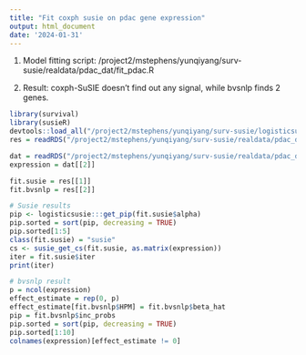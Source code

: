 ```yaml
---
title: "Fit coxph susie on pdac gene expression"
output: html_document
date: '2024-01-31'
---
```


1. Model fitting script: /project2/mstephens/yunqiyang/surv-susie/realdata/pdac_dat/fit_pdac.R

2. Result: coxph-SuSIE doesn't find out any signal, while bvsnlp finds 2 genes. 



```r
library(survival)
library(susieR)
devtools::load_all("/project2/mstephens/yunqiyang/surv-susie/logisticsusie")
res = readRDS("/project2/mstephens/yunqiyang/surv-susie/realdata/pdac_dat/fit_pdac.rds")

dat = readRDS("/project2/mstephens/yunqiyang/surv-susie/realdata/pdac_dat/dat_pdac.rds")
expression = dat[[2]]
```

```r
fit.susie = res[[1]]
fit.bvsnlp = res[[2]]

# Susie results
pip <- logisticsusie:::get_pip(fit.susie$alpha)
pip.sorted = sort(pip, decreasing = TRUE)
pip.sorted[1:5]
class(fit.susie) = "susie"
cs <- susie_get_cs(fit.susie, as.matrix(expression))
iter = fit.susie$iter
print(iter)
```

```r
# bvsnlp result
p = ncol(expression)
effect_estimate = rep(0, p)
effect_estimate[fit.bvsnlp$HPM] = fit.bvsnlp$beta_hat
pip = fit.bvsnlp$inc_probs
pip.sorted = sort(pip, decreasing = TRUE)
pip.sorted[1:10]
colnames(expression)[effect_estimate != 0]
```

